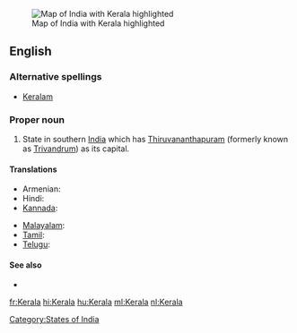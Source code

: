 [[Image:IndiaKerala.png|thumb|Map of India with Kerala highlighted]]
==English==

===Alternative spellings===
* [[Keralam]]

===Proper noun===
{{en-proper noun}}

# State in southern [[India]] which has [[Thiruvananthapuram]] (formerly known as [[Trivandrum]]) as its capital.

====Translations====
{{trans-top|state in southern India}}
* Armenian: {{t|hy|Կերալա|tr=Kerala|sc=Armn}}
* Hindi: {{t+|hi|केरल|xs=Hindi}}
* [[Kannada]]: {{t|kn|ಕೇರಳ|sc=Knda|xs=Kannada}}
{{trans-mid}}
* [[Malayalam]]: {{t+|ml|കേരളം|sc=Mlym|xs=Malayalam}}
* [[Tamil]]: {{t|ta|கேரளா|xs=Tamil}}
* [[Telugu]]: {{t|te|కేరళ}}
{{trans-bottom}}

====See also====
* {{pedialite|Kerala}}

[[Category:States of India]]

[[fr:Kerala]]
[[hi:Kerala]]
[[hu:Kerala]]
[[ml:Kerala]]
[[nl:Kerala]]